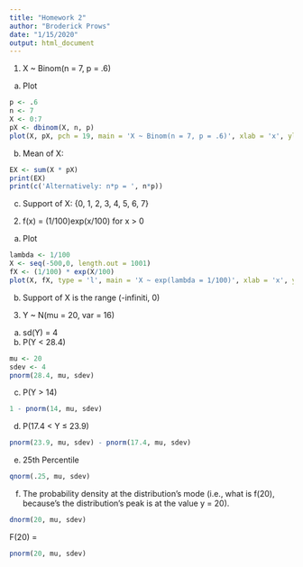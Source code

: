 ```yaml
---
title: "Homework 2"
author: "Broderick Prows"
date: "1/15/2020"
output: html_document
---
```


1. X ~ Binom(n = 7, p = .6)
a. Plot
```r
p <- .6
n <- 7
X <- 0:7
pX <- dbinom(X, n, p)
plot(X, pX, pch = 19, main = 'X ~ Binom(n = 7, p = .6)', xlab = 'x', ylab = 'P(X=x)')
```

b. Mean of X:
```r
EX <- sum(X * pX)
print(EX)
print(c('Alternatively: n*p = ', n*p))
```

c. Support of X: {0, 1, 2, 3, 4, 5, 6, 7}


2. f(x) = (1/100)exp(x/100) for x > 0
a. Plot
```r
lambda <- 1/100
X <- seq(-500,0, length.out = 1001)
fX <- (1/100) * exp(X/100)
plot(X, fX, type = 'l', main = 'X ~ exp(lambda = 1/100)', xlab = 'x', ylab = 'density')
```

b. Support of X is the range (-infiniti, 0)


3. Y ~ N(mu = 20, var = 16)
a. sd(Y) = 4
b. P(Y < 28.4)
```r
mu <- 20
sdev <- 4
pnorm(28.4, mu, sdev)
```

c. P(Y > 14)
```r
1 - pnorm(14, mu, sdev)
```

d. P(17.4 < Y ≤ 23.9)
```r
pnorm(23.9, mu, sdev) - pnorm(17.4, mu, sdev)
```

e. 25th Percentile
```r
qnorm(.25, mu, sdev)
```

f. The probability density at the distribution’s mode (i.e., what is f(20), because’s the distribution’s peak
is at the value y = 20).
```r
dnorm(20, mu, sdev)
```

F(20) = 
```r
pnorm(20, mu, sdev)
```

